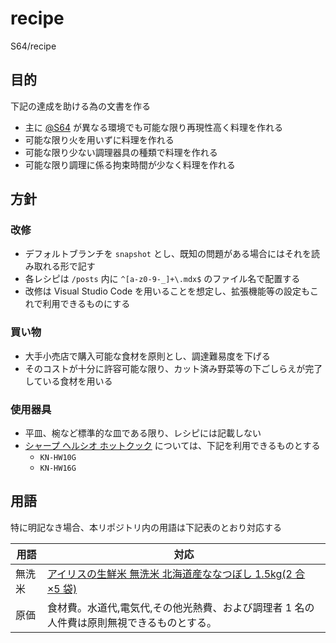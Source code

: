 # recipe

S64/recipe

## 目的

下記の達成を助ける為の文書を作る

-   主に [@S64](https://github.com/S64) が異なる環境でも可能な限り再現性高く料理を作れる
-   可能な限り火を用いずに料理を作れる
-   可能な限り少ない調理器具の種類で料理を作れる
-   可能な限り調理に係る拘束時間が少なく料理を作れる

## 方針

### 改修

-   デフォルトブランチを `snapshot` とし、既知の問題がある場合にはそれを読み取れる形で記す
-   各レシピは `/posts` 内に `^[a-z0-9-_]+\.mdx$` のファイル名で配置する
-   改修は Visual Studio Code を用いることを想定し、拡張機能等の設定もこれで利用できるものにする

### 買い物

-   大手小売店で購入可能な食材を原則とし、調達難易度を下げる
-   そのコストが十分に許容可能な限り、カット済み野菜等の下ごしらえが完了している食材を用いる

### 使用器具

-   平皿、椀など標準的な皿である限り、レシピには記載しない
-   [シャープ ヘルシオ ホットクック](https://jp.sharp/hotcook/) については、下記を利用できるものとする
    -   `KN-HW10G`
    -   `KN-HW16G`

## 用語

特に明記なき場合、本リポジトリ内の用語は下記表のとおり対応する

| 用語   | 対応                                                                                                                        |
| ------ | --------------------------------------------------------------------------------------------------------------------------- |
| 無洗米 | [アイリスの生鮮米 無洗米 北海道産ななつぼし 1.5kg(2 合 ×5 袋)](https://www.irisplaza.co.jp/index.php?KB=SHOSAI&SID=H571696) |
| 原価   | 食材費。水道代,電気代,その他光熱費、および調理者 1 名の人件費は原則無視できるものとする。                                   |
